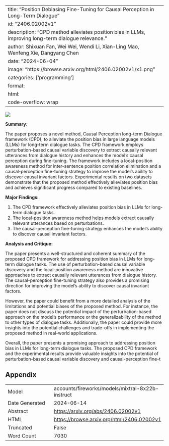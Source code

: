 
---
title: "Position Debiasing Fine-Tuning for Causal Perception in Long-Term Dialogue"
id: "2406.02002v1"
description: "CPD method alleviates position bias in LLMs, improving long-term dialogue relevance."
author: Shixuan Fan, Wei Wei, Wendi Li, Xian-Ling Mao, Wenfeng Xie, Dangyang Chen
date: "2024-06-04"
image: "https://browse.arxiv.org/html/2406.02002v1/x1.png"
categories: ['programming']
format:
  html:
    code-overflow: wrap
---

![](https://browse.arxiv.org/html/2406.02002v1/x1.png)

**Summary:**

The paper proposes a novel method, Causal Perception long-term Dialogue framework (CPD), to alleviate the position bias in large language models (LLMs) for long-term dialogue tasks. The CPD framework employs perturbation-based causal variable discovery to extract causally relevant utterances from dialogue history and enhances the model's causal perception during fine-tuning. The framework includes a local-position awareness method for inter-sentence position correlation elimination and a causal-perception fine-tuning strategy to improve the model's ability to discover causal invariant factors. Experimental results on two datasets demonstrate that the proposed method effectively alleviates position bias and achieves significant progress compared to existing baselines.

**Major Findings:**

1. The CPD framework effectively alleviates position bias in LLMs for long-term dialogue tasks.
2. The local-position awareness method helps models extract causally relevant utterances based on perturbations.
3. The causal-perception fine-tuning strategy enhances the model's ability to discover causal invariant factors.

**Analysis and Critique:**

The paper presents a well-structured and coherent summary of the proposed CPD framework for addressing position bias in LLMs for long-term dialogue tasks. The use of perturbation-based causal variable discovery and the local-position awareness method are innovative approaches to extract causally relevant utterances from dialogue history. The causal-perception fine-tuning strategy also provides a promising direction for improving the model's ability to discover causal invariant factors.

However, the paper could benefit from a more detailed analysis of the limitations and potential biases of the proposed method. For instance, the paper does not discuss the potential impact of the perturbation-based approach on the model's performance or the generalizability of the method to other types of dialogue tasks. Additionally, the paper could provide more insights into the potential challenges and trade-offs in implementing the proposed method in real-world applications.

Overall, the paper presents a promising approach to addressing position bias in LLMs for long-term dialogue tasks. The proposed CPD framework and the experimental results provide valuable insights into the potential of perturbation-based causal variable discovery and causal-perception fine-t

## Appendix

|          |          |
|----------|----------|
| Model     | accounts/fireworks/models/mixtral-8x22b-instruct       |
| Date Generated     | 2024-06-14       |
| Abstract | [https://arxiv.org/abs/2406.02002v1](https://arxiv.org/abs/2406.02002v1)        |
| HTML     | [https://browse.arxiv.org/html/2406.02002v1](https://browse.arxiv.org/html/2406.02002v1)       |
| Truncated       | False       |
| Word Count       | 7030       |
